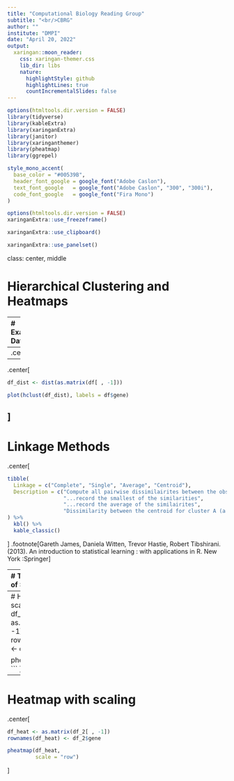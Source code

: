 ```yaml
---
title: "Computational Biology Reading Group"
subtitle: "<br/>CBRG"
author: ""
institute: "DMPI"
date: "April 20, 2022"
output:
  xaringan::moon_reader:
    css: xaringan-themer.css
    lib_dir: libs
    nature:
      highlightStyle: github
      highlightLines: true
      countIncrementalSlides: false
---
```


```r
options(htmltools.dir.version = FALSE)
library(tidyverse)
library(kableExtra)
library(xaringanExtra)
library(janitor)
library(xaringanthemer)
library(pheatmap)
library(ggrepel)
```

```r
style_mono_accent(
  base_color = "#00539B",
  header_font_google = google_font("Adobe Caslon"),
  text_font_google   = google_font("Adobe Caslon", "300", "300i"),
  code_font_google   = google_font("Fira Mono")
)
```

```r
options(htmltools.dir.version = FALSE)
xaringanExtra::use_freezeframe()
```

```r
xaringanExtra::use_clipboard()
```

```r
xaringanExtra::use_panelset()
```

class: center, middle

# Hierarchical Clustering and Heatmaps 

---
# Example Dataset

```r
df <- tibble(
  gene = c("Gene A", "Gene B", "Gene C", "Gene D", "Gene E", "Gene F"),
  sample_one = c(1, 1.2, 0.9, 3.1, 2.9, 3.2),
  sample_two = c(0.9, 0.9, 0.8, 3, 3.1, 3.2)
)

df %>% 
  kbl() %>% 
  kable_classic()
```
---
.center[
```r
df %>% 
  ggplot(aes(sample_one, sample_two, label = gene)) +
  geom_point() +
  geom_text_repel() +
  theme_bw()
```
]
---
.center[
```r
df_dist <- dist(as.matrix(df[ , -1]))

plot(hclust(df_dist), labels = df$gene)
```
]
---
# Linkage Methods
.center[
```r
tibble(
  Linkage = c("Complete", "Single", "Average", "Centroid"),
  Description = c("Compute all pairwise dissimilairites between the observations in cluster A and the observations in cluster B, and record the largest of the similarities",
                  "...record the smallest of the similarities",
                  "...record the average of the similairites",
                  "Dissimilarity between the centroid for cluster A (a mean vector of length p) and the centroid for cluster B")
) %>% 
  kbl() %>% 
  kable_classic()
```
]
.footnote[Gareth James, Daniela Witten, Trevor Hastie, Robert Tibshirani. (2013). An introduction to statistical learning : with applications in R. New York :Springer]

---
# The Importance of Scaling
.center[
```r
df_2 <- tibble(
  gene = c("Gene A", "Gene B", "Gene C", "Gene D", "Gene E", "Gene F"),
  sample_one = c(1, 1.2, 0.9, 3.1, 2.9, 320),
  sample_two = c(2, 2.4, 1.8, 6.2, 5.8, 640)
)

df_2 %>% 
  kbl() %>% 
  kable_classic()
```
]
---
# Heatmap without scaling
.center[
```r
df_heat <- as.matrix(df_2[ , -1])
rownames(df_heat) <- df_2$gene

pheatmap(df_heat)
```
]
---
# Heatmap with scaling
.center[
```r
df_heat <- as.matrix(df_2[ , -1])
rownames(df_heat) <- df_2$gene

pheatmap(df_heat,
         scale = "row")
```
]
